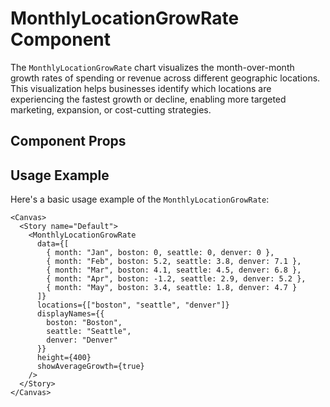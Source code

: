 

<Meta of={MonthlyLocationGrowRate} />

# MonthlyLocationGrowRate Component

The `MonthlyLocationGrowRate` chart visualizes the month-over-month growth rates of spending or revenue across different geographic locations. This visualization helps businesses identify which locations are experiencing the fastest growth or decline, enabling more targeted marketing, expansion, or cost-cutting strategies.

## Component Props

<Canvas of={MonthlyLocationGrowRate.Default} />

<Controls />

## Usage Example

Here's a basic usage example of the `MonthlyLocationGrowRate`:

```tsx
<Canvas>
  <Story name="Default">
    <MonthlyLocationGrowRate 
      data={[
        { month: "Jan", boston: 0, seattle: 0, denver: 0 },
        { month: "Feb", boston: 5.2, seattle: 3.8, denver: 7.1 },
        { month: "Mar", boston: 4.1, seattle: 4.5, denver: 6.8 },
        { month: "Apr", boston: -1.2, seattle: 2.9, denver: 5.2 },
        { month: "May", boston: 3.4, seattle: 1.8, denver: 4.7 }
      ]}
      locations={["boston", "seattle", "denver"]}
      displayNames={{
        boston: "Boston",
        seattle: "Seattle",
        denver: "Denver"
      }}
      height={400}
      showAverageGrowth={true}
    />
  </Story>
</Canvas>
``` 